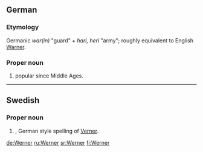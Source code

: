 ==German==

===Etymology===
Germanic ''war(in)'' "guard" + ''hari, heri'' "army"; roughly  equivalent to English [[Warner]].

===Proper noun===
{{infl|de|proper noun}}

# {{given name|male||de:}} popular since Middle Ages.

----

==Swedish==

===Proper noun===
{{infl|sv|proper noun}}

# {{given name|male||sv:}}, German style spelling of [[Verner]].

[[de:Werner]]
[[ru:Werner]]
[[sr:Werner]]
[[fi:Werner]]